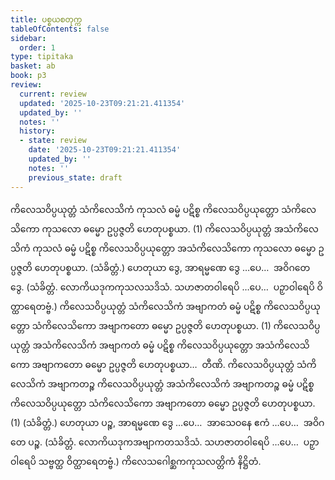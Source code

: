 ```yaml
---
title: ပစ္စယစတုက္က
tableOfContents: false
sidebar:
  order: 1
type: tipitaka
basket: ab
book: p3
review:
  current: review
  updated: '2025-10-23T09:21:21.411354'
  updated_by: ''
  notes: ''
  history:
  - state: review
    date: '2025-10-23T09:21:21.411354'
    updated_by: ''
    notes: ''
    previous_state: draft
---
```



<ReviewStatus review={frontmatter.review} showDetails={true} />

<HypothesisAnnotation frontmatter={frontmatter} />

<DynamicBreadcrumb />

<Division number="28" book="p3" e="ch" v="39" p="428">

<Paragraph number="2364" book="p3">
ကိလေသဝိပ္ပယုတ္တံ သံကိလေသိကံ ကုသလံ ဓမ္မံ ပဋိစ္စ ကိလေသဝိပ္ပယုတ္တော သံကိလေသိကော ကုသလော ဓမ္မော ဥပ္ပဇ္ဇတိ ဟေတုပစ္စယာ. (1)
</Paragraph>

<Paragraph number="2365" book="p3">
ကိလေသဝိပ္ပယုတ္တံ အသံကိလေသိကံ ကုသလံ ဓမ္မံ ပဋိစ္စ ကိလေသဝိပ္ပယုတ္တော အသံကိလေသိကော ကုသလော ဓမ္မော ဥပ္ပဇ္ဇတိ ဟေတုပစ္စယာ. (သံခိတ္တံ.)
</Paragraph>

</Division>
<Division number="29" book="p3" e="ch" v="39" p="428">

<Paragraph number="2366" book="p3">
ဟေတုယာ ဒွေ, အာရမ္မဏေ ဒွေ …ပေ…  အဝိဂတေ ဒွေ. (သံခိတ္တံ. လောကိယဒုကကုသလသဒိသံ. သဟဇာတဝါရေပိ …ပေ…  ပဉှာဝါရေပိ ဝိတ္ထာရေတဗ္ဗံ.)
</Paragraph>

</Division>
<Division number="30" book="p3" e="ch" v="39" p="428">

<Paragraph number="2367" book="p3">
ကိလေသဝိပ္ပယုတ္တံ သံကိလေသိကံ အဗျာကတံ ဓမ္မံ ပဋိစ္စ ကိလေသဝိပ္ပယုတ္တော သံကိလေသိကော အဗျာကတော ဓမ္မော ဥပ္ပဇ္ဇတိ ဟေတုပစ္စယာ. (1)
</Paragraph>

<Paragraph number="2368" book="p3">
ကိလေသဝိပ္ပယုတ္တံ အသံကိလေသိကံ အဗျာကတံ ဓမ္မံ ပဋိစ္စ ကိလေသဝိပ္ပယုတ္တော အသံကိလေသိကော အဗျာကတော ဓမ္မော ဥပ္ပဇ္ဇတိ ဟေတုပစ္စယာ…  တီဏိ.
</Paragraph>

<Paragraph number="2369" book="p3">
ကိလေသဝိပ္ပယုတ္တံ သံကိလေသိကံ အဗျာကတဉ္စ ကိလေသဝိပ္ပယုတ္တံ အသံကိလေသိကံ အဗျာကတဉ္စ ဓမ္မံ ပဋိစ္စ ကိလေသဝိပ္ပယုတ္တော သံကိလေသိကော အဗျာကတော ဓမ္မော ဥပ္ပဇ္ဇတိ ဟေတုပစ္စယာ. (1) (သံခိတ္တံ.)
</Paragraph>

</Division>
<Division number="31" book="p3" e="ch" v="39" p="429">

<Paragraph number="2370" book="p3">
ဟေတုယာ ပဉ္စ, အာရမ္မဏေ ဒွေ …ပေ…  အာသေဝနေ ဧကံ …ပေ…  အဝိဂတေ ပဉ္စ. (သံခိတ္တံ. လောကိယဒုကအဗျာကတသဒိသံ. သဟဇာတဝါရေပိ …ပေ…  ပဉှာဝါရေပိ သဗ္ဗတ္ထ ဝိတ္ထာရေတဗ္ဗံ.)

</Paragraph>
</Division>

<Paragraph number="2371" type="center" book="p3">
ကိလေသဂေါစ္ဆကကုသလတ္တိကံ နိဋ္ဌိတံ.
</Paragraph>